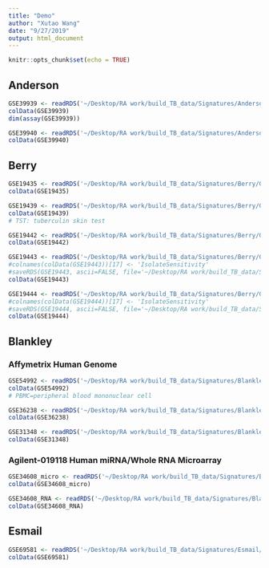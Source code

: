 ```yaml
---
title: "Demo"
author: "Xutao Wang"
date: "9/27/2019"
output: html_document
---
```


```r
knitr::opts_chunk$set(echo = TRUE)
```

## Anderson
```r
GSE39939 <- readRDS('~/Desktop/RA work/build_TB_data/Signatures/Anderson/GSE39939/GSE39939_summarizedExperiemnt.RDS')
colData(GSE39939)
dim(assay(GSE39939))
```

```r
GSE39940 <- readRDS('~/Desktop/RA work/build_TB_data/Signatures/Anderson/GSE39940/GSE39940_summarizedExperiemnt.RDS')
colData(GSE39940)
```

## Berry
```r
GSE19435 <- readRDS('~/Desktop/RA work/build_TB_data/Signatures/Berry/GSE19435/GSE19435_summarizedExperiemnt.RDS')
colData(GSE19435)
```

```r
GSE19439 <- readRDS('~/Desktop/RA work/build_TB_data/Signatures/Berry/GSE19439/GSE19439_summarizedExperiemnt.RDS')
colData(GSE19439)
# TST: tuberculin skin test
```

```r
GSE19442 <- readRDS('~/Desktop/RA work/build_TB_data/Signatures/Berry/GSE19442/GSE19442_summarizedExperiemnt.RDS')
colData(GSE19442)
```


```r
GSE19443 <- readRDS('~/Desktop/RA work/build_TB_data/Signatures/Berry/GSE19443/GSE19443_summarizedExperiemnt.RDS')
#colnames(colData(GSE19443))[17] <- 'IsolateSensitivity'
#saveRDS(GSE19443, ascii=FALSE, file='~/Desktop/RA work/build_TB_data/Signatures/Berry/GSE19443/GSE19443_summarizedExperiemnt.RDS')
colData(GSE19443)
```


```r
GSE19444 <- readRDS('~/Desktop/RA work/build_TB_data/Signatures/Berry/GSE19444/GSE19444_summarizedExperiemnt.RDS')
#colnames(colData(GSE19444))[17] <- 'IsolateSensitivity'
#saveRDS(GSE19444, ascii=FALSE, file='~/Desktop/RA work/build_TB_data/Signatures/Berry/GSE19444/GSE19444_summarizedExperiemnt.RDS')
colData(GSE19444)
```


## Blankley
### Affymetrix Human Genome
```r
GSE54992 <- readRDS('~/Desktop/RA work/build_TB_data/Signatures/Blankley/GSE54992/GSE54992_summarizedExperiemnt.RDS')
colData(GSE54992)
# PBMC=peripheral blood mononuclear cell
```

```r
GSE36238 <- readRDS('~/Desktop/RA work/build_TB_data/Signatures/Blankley/GSE36238/GSE36238_summarizedExperiemnt.RDS')
colData(GSE36238)
```

```r
GSE31348 <- readRDS('~/Desktop/RA work/build_TB_data/Signatures/Blankley/GSE31348/GSE31348_summarizedExperiemnt.RDS')
colData(GSE31348)
```


### Agilent-019118 Human miRNA/Whole RNA Microarray
```r
GSE34608_micro <- readRDS('~/Desktop/RA work/build_TB_data/Signatures/Blankley/GSE34608/GSE34608_summarizedExperiemnt_micro.RDS')
colData(GSE34608_micro)
```

```r
GSE34608_RNA <- readRDS('~/Desktop/RA work/build_TB_data/Signatures/Blankley/GSE34608/GSE34608_summarizedExperiemnt_RNA.RDS')
colData(GSE34608_RNA)
```

## Esmail
```r
GSE69581 <- readRDS('~/Desktop/RA work/build_TB_data/Signatures/Esmail/GSE69581/GSE69581_summarizedExperiemnt.RDS')
colData(GSE69581)
```